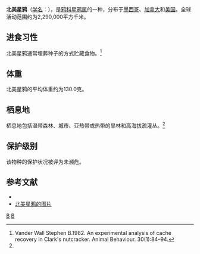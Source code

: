 {{noteTA
|G1=unit
}}
{{Speciesbox
| genus = Nucifraga
| species = columbiana
| image = Clark's Nutcracker (10788255406).jpg
| status = LC | status_system = IUCN3.1
| authority = {{link-en|亚历山大·威尔逊|Alexander Wilson|Wilson}}, 1811
| range_map = 
}}

'''北美星鸦'''（[[学名|学名]]：{{lang|la|''Nucifraga columbiana''}}），是[[鸦科|鸦科]][[星鸦属|星鸦属]]的一种，分布于[[墨西哥|墨西哥]]、[[加拿大|加拿大]]和[[美国|美国]]。全球活动范围约为2,290,000平方千米。

== 进食习性==
北美星鸦通常埋葬种子的方式贮藏食物。<ref name=Vanderwall>Vander Wall Stephen B.1982. An experimental analysis of cache recovery in Clark's nutcracker. Animal Behaviour. 30(1):84–94.</ref>

== 体重 ==
北美星鸦的平均体重约为130.0克。

== 栖息地 ==
栖息地包括温带森林、城市、亚热带或热带的旱林和高海拔疏灌丛。<ref name=Vanderwall/>

== 保护级别==
该物种的保护状况被评为未濒危。

== 参考文献 ==
{{commons category|Nucifraga columbiana}}
*{{cite web|url=http://www.birdlife.org/datazone/speciesfactsheet.php?id=5753&m=0|title=Nucifraga columbiana|publisher=[[国际鸟盟|BirdLife.org]]|accessdate=2011-06-27|archive-date=2016-03-04|archive-url=https://web.archive.org/web/20160304134415/http://www.birdlife.org/datazone/speciesfactsheet.php?id=5753&m=0|dead-url=no}}
* [https://fineartamerica.com/featured/1-clarks-nutcracker-james-zipp.html 北美星鸦的图片]
{{taxonbar}}

[[Category:星鸦属|B]]
[[Category:1811年描述的鸟类|B]]